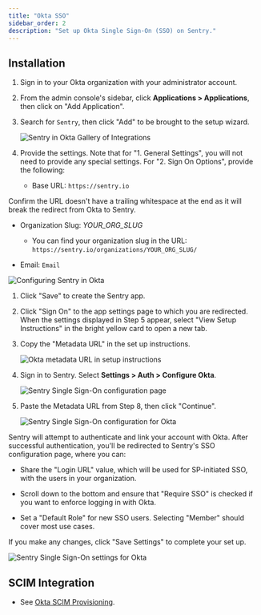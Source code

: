 ```yaml
---
title: "Okta SSO"
sidebar_order: 2
description: "Set up Okta Single Sign-On (SSO) on Sentry."
---
```


## Installation

1. Sign in to your Okta organization with your administrator account.

1. From the admin console's sidebar, click **Applications > Applications**, then click on "Add Application".

1. Search for `Sentry`, then click "Add" to be brought to the setup wizard.

   ![Sentry in Okta Gallery of Integrations](okta-gallery.png)

1. Provide the settings. Note that for "1. General Settings", you will not need to provide any special settings. For "2. Sign On Options", provide the following:

   - Base URL: `https://sentry.io`

<Alert level="warning" title="No Trailing Spaces">

Confirm the URL doesn't have a trailing whitespace at the end as it will break the redirect from Okta to Sentry.

</Alert>


   - Organization Slug: *YOUR_ORG_SLUG*

      - You can find your organization slug in the URL: `https://sentry.io/organizations/YOUR_ORG_SLUG/`

   - Email: `Email`

   ![Configuring Sentry in Okta](okta-settings-for-sentry.png)

1. Click "Save" to create the Sentry app.

1. Click "Sign On" to the app settings page to which you are redirected. When the settings displayed in Step 5 appear, select "View Setup Instructions" in the bright yellow card to open a new tab.

1. Copy the "Metadata URL" in the set up instructions.

   ![Okta metadata URL in setup instructions](okta-setup-instructions-page.png)

1. Sign in to Sentry. Select **Settings > Auth > Configure Okta**.

   ![Sentry Single Sign-On configuration page](okta-sentry-sso-settings-page.png)

1. Paste the Metadata URL from Step 8, then click "Continue".

   ![Sentry Single Sign-On configuration for Okta](okta-sentry-settings-metadata-url.png)

Sentry will attempt to authenticate and link your account with Okta. After successful authentication, you'll be redirected to Sentry's SSO configuration page, where you can:

   - Share the "Login URL" value, which will be used for SP-initiated SSO, with the users in your organization.

   - Scroll down to the bottom and ensure that "Require SSO" is checked if you want to enforce logging in with Okta.

   - Set a "Default Role" for new SSO users. Selecting "Member" should cover most use cases.

If you make any changes, click "Save Settings" to complete your set up.

   ![Sentry Single Sign-On settings for Okta](okta-sentry-settings-for-okta.png)

## SCIM Integration
- See [Okta SCIM Provisioning](okta-scim).
